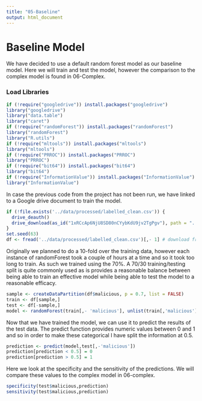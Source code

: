 ```yaml
---
title: "05-Baseline"
output: html_document
---
```


# Baseline Model

We have decided to use a default random forest model as our baseline model. Here we will train and test the model, however the comparison to the complex model is found in 06-Complex. 

### Load Libraries
```r
if (!require("googledrive")) install.packages("googledrive")
library("googledrive")
library("data.table")
library("caret")
if (!require("randomForest")) install.packages("randomForest")
library("randomForest")
library("R.utils")
if (!require("mltools")) install.packages("mltools")
library("mltools")
if (!require("PRROC")) install.packages("PRROC")
library("PRROC")
if (!require("bit64")) install.packages("bit64")
library("bit64")
if (!require("InformationValue")) install.packages("InformationValue")
library("InformationValue")
```
In case the previous code from the project has not been run, we have linked to a Google drive document to train the model.
```r
if (!file.exists('../data/processed/labelled_clean.csv')) {
  drive_deauth()
  drive_download(as_id("1xRCcAp6NjU8SD80nCYybKdU9jv2TgPgv"), path = "../data/processed/labelled_clean.csv", overwrite = TRUE)
}
set.seed(63)
df <- fread('../data/processed/labelled_clean.csv')[,- 1] # download from google drive when confident in csv
```

Originally we planned to do a 10-fold over the training data, however each instance of randomForest took a couple of hours at a time and so it took too long to train. As such we trained using the 70%. A 70/30 training/testing split is quite commonly used as is provides a reasonable balance between being able to train an effective model while being able to test the model to a reasonable efficacy. 
```r
sample <- createDataPartition(df$malicious, p = 0.7, list = FALSE)
train <- df[sample,]
test <- df[-sample,]
model <- randomForest(train[,- 'malicious'], unlist(train[,'malicious']))
```
Now that we have trained the model, we can use it to predict the results of the test data. The predict function provides numeric values between 0 and 1 and so in order to make these categorical I have split the information at 0.5.

```r
prediction <- predict(model,test[,-'malicious'])
prediction[prediction < 0.5] = 0
prediction[prediction > 0.5] = 1
```
Here we look at the specificity and the sensitivity of the predictions. We will compare these values to the complex model in 06-complex.
```R
specificity(test$malicious,prediction)
sensitivity(test$malicious,prediction)
```